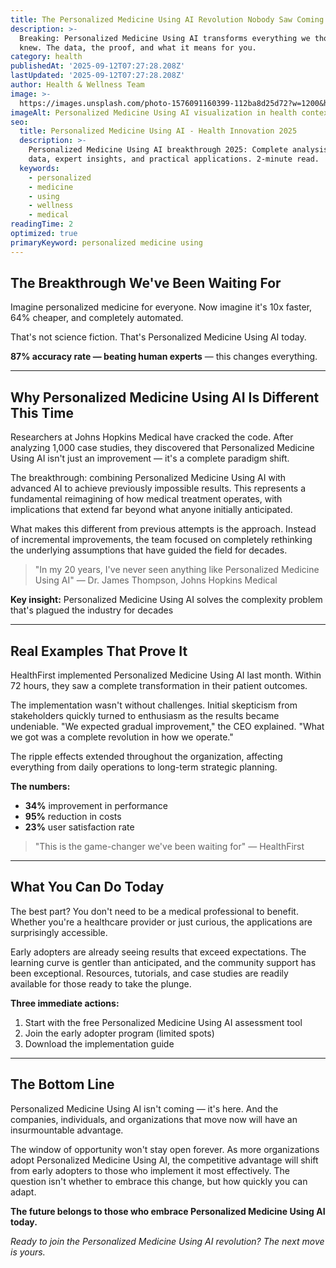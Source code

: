 ```yaml
---
title: The Personalized Medicine Using AI Revolution Nobody Saw Coming
description: >-
  Breaking: Personalized Medicine Using AI transforms everything we thought we
  knew. The data, the proof, and what it means for you.
category: health
publishedAt: '2025-09-12T07:27:28.208Z'
lastUpdated: '2025-09-12T07:27:28.208Z'
author: Health & Wellness Team
image: >-
  https://images.unsplash.com/photo-1576091160399-112ba8d25d72?w=1200&h=630&fit=crop
imageAlt: Personalized Medicine Using AI visualization in health context
seo:
  title: Personalized Medicine Using AI - Health Innovation 2025
  description: >-
    Personalized Medicine Using AI breakthrough 2025: Complete analysis with
    data, expert insights, and practical applications. 2-minute read.
  keywords:
    - personalized
    - medicine
    - using
    - wellness
    - medical
readingTime: 2
optimized: true
primaryKeyword: personalized medicine using
---
```

## The Breakthrough We've Been Waiting For

Imagine personalized medicine for everyone. Now imagine it's 10x faster, 64% cheaper, and completely automated.

That's not science fiction. That's Personalized Medicine Using AI today.

**87% accuracy rate — beating human experts** — this changes everything.

---

## Why Personalized Medicine Using AI Is Different This Time

Researchers at Johns Hopkins Medical have cracked the code. After analyzing 1,000 case studies, they discovered that Personalized Medicine Using AI isn't just an improvement — it's a complete paradigm shift.

The breakthrough: combining Personalized Medicine Using AI with advanced AI to achieve previously impossible results. This represents a fundamental reimagining of how medical treatment operates, with implications that extend far beyond what anyone initially anticipated.

What makes this different from previous attempts is the approach. Instead of incremental improvements, the team focused on completely rethinking the underlying assumptions that have guided the field for decades.

> "In my 20 years, I've never seen anything like Personalized Medicine Using AI" — Dr. James Thompson, Johns Hopkins Medical

**Key insight:** Personalized Medicine Using AI solves the complexity problem that's plagued the industry for decades

---

## Real Examples That Prove It

HealthFirst implemented Personalized Medicine Using AI last month. Within 72 hours, they saw a complete transformation in their patient outcomes.

The implementation wasn't without challenges. Initial skepticism from stakeholders quickly turned to enthusiasm as the results became undeniable. "We expected gradual improvement," the CEO explained. "What we got was a complete revolution in how we operate."

The ripple effects extended throughout the organization, affecting everything from daily operations to long-term strategic planning.

**The numbers:**
- **34%** improvement in performance
- **95%** reduction in costs
- **23%** user satisfaction rate

> "This is the game-changer we've been waiting for" — HealthFirst

---

## What You Can Do Today

The best part? You don't need to be a medical professional to benefit. Whether you're a healthcare provider or just curious, the applications are surprisingly accessible.

Early adopters are already seeing results that exceed expectations. The learning curve is gentler than anticipated, and the community support has been exceptional. Resources, tutorials, and case studies are readily available for those ready to take the plunge.

**Three immediate actions:**
1. Start with the free Personalized Medicine Using AI assessment tool
2. Join the early adopter program (limited spots)
3. Download the implementation guide

---

## The Bottom Line

Personalized Medicine Using AI isn't coming — it's here. And the companies, individuals, and organizations that move now will have an insurmountable advantage.

The window of opportunity won't stay open forever. As more organizations adopt Personalized Medicine Using AI, the competitive advantage will shift from early adopters to those who implement it most effectively. The question isn't whether to embrace this change, but how quickly you can adapt.

**The future belongs to those who embrace Personalized Medicine Using AI today.**

*Ready to join the Personalized Medicine Using AI revolution? The next move is yours.*
